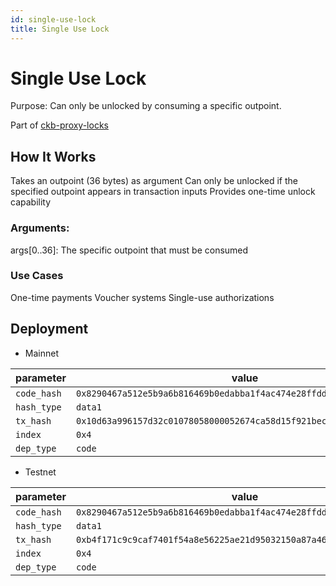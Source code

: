 ```yaml
---
id: single-use-lock
title: Single Use Lock
---
```


# Single Use Lock

Purpose: Can only be unlocked by consuming a specific outpoint.

Part of [ckb-proxy-locks](https://github.com/ckb-devrel/ckb-proxy-locks)

## How It Works

Takes an outpoint (36 bytes) as argument
Can only be unlocked if the specified outpoint appears in transaction inputs
Provides one-time unlock capability

### Arguments:

args[0..36]: The specific outpoint that must be consumed

### Use Cases

One-time payments
Voucher systems
Single-use authorizations

## Deployment

- Mainnet

| parameter   | value                                                                |
| ----------- | -------------------------------------------------------------------- |
| `code_hash` | `0x8290467a512e5b9a6b816469b0edabba1f4ac474e28ffdd604c2a7c76446bbaf` |
| `hash_type` | `data1`                                                              |
| `tx_hash`   | `0x10d63a996157d32c01078058000052674ca58d15f921bec7f1dcdac2160eb66b` |
| `index`     | `0x4`                                                                |
| `dep_type`  | `code`                                                               |

- Testnet

| parameter   | value                                                                |
| ----------- | -------------------------------------------------------------------- |
| `code_hash` | `0x8290467a512e5b9a6b816469b0edabba1f4ac474e28ffdd604c2a7c76446bbaf` |
| `hash_type` | `data1`                                                              |
| `tx_hash`   | `0xb4f171c9c9caf7401f54a8e56225ae21d95032150a87a4678eac3f66a3137b93` |
| `index`     | `0x4`                                                                |
| `dep_type`  | `code`                                                               |
